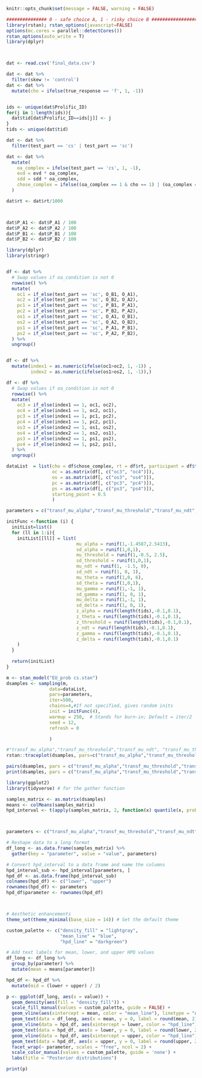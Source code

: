 ```r
knitr::opts_chunk$set(message = FALSE, warning = FALSE)
```


```r
############### 0 - safe choice A, 1 - risky choice B #####################
library(rstan); rstan_options(javascript=FALSE)
options(mc.cores = parallel::detectCores())
rstan_options(auto_write = T)
library(dplyr)



dat <- read.csv('final_data.csv')

dat <- dat %>%
  filter(skew != 'control')
dat <- dat %>% 
  mutate(cho = ifelse(true_response == 'f', 1, -1))


ids <- unique(dat$Prolific_ID)
for(j in 1:length(ids)){
  dat$tid[dat$Prolific_ID==ids[j]] <- j
}
tids <- unique(dat$tid)

dat <- dat %>%
  filter(test_part == 'cs' | test_part == 'sc')

dat <- dat %>%
  mutate(
    oa_complex = ifelse(test_part == 'cs', 1, -1),
    evd = evd * oa_complex,
    sdd = sdd * oa_complex,
    chose_complex = ifelse((oa_complex == 1 & cho == 1) | (oa_complex == -1 & cho == -1), 1, -1)
  )

dat$rt <- dat$rt/1000



dat$P_A1 <- dat$P_A1 / 100
dat$P_A2 <- dat$P_A2 / 100
dat$P_B1 <- dat$P_B1 / 100
dat$P_B2 <- dat$P_B2 / 100


```


```r
library(dplyr)
library(stringr)


df <- dat %>%
  # Swap values if oa_condition is not 0
  rowwise() %>%
  mutate(
    oc1 = if_else(test_part == 'sc', O_B1, O_A1),
    oc2 = if_else(test_part == 'sc', O_B2, O_A2),
    pc1 = if_else(test_part == 'sc', P_B1, P_A1),
    pc2 = if_else(test_part == 'sc', P_B2, P_A2),
    os1 = if_else(test_part == 'sc', O_A1, O_B1),
    os2 = if_else(test_part == 'sc', O_A2, O_B2),
    ps1 = if_else(test_part == 'sc', P_A1, P_B1),
    ps2 = if_else(test_part == 'sc', P_A2, P_B2),
  ) %>%
  ungroup()



```


```r
df <- df %>% 
  mutate(index1 = as.numeric(ifelse(oc1>oc2, 1, -1)) ,
         index2 = as.numeric(ifelse(os1>os2, 1, -1)),)

df <- df %>%
  # Swap values if oa_condition is not 0
  rowwise() %>%
  mutate(
    oc3 = if_else(index1 == 1, oc1, oc2),
    oc4 = if_else(index1 == 1, oc2, oc1),
    pc3 = if_else(index1 == 1, pc1, pc2),
    pc4 = if_else(index1 == 1, pc2, pc1),
    os3 = if_else(index2 == 1, os1, os2),
    os4 = if_else(index2 == 1, os2, os1),
    ps3 = if_else(index2 == 1, ps1, ps2),
    ps4 = if_else(index2 == 1, ps2, ps1),
  ) %>%
  ungroup()

```


```r
dataList  = list(cho = df$chose_complex, rt = df$rt, participant = df$tid,N=nrow(df),  L = length(tids), 
                 oc = as.matrix(df[, c("oc3", "oc4")]),
                 os = as.matrix(df[, c("os3", "os4")]),
                 pc = as.matrix(df[, c("pc3", "pc4")]),
                 ps = as.matrix(df[, c("ps3", "ps4")]),
                 starting_point = 0.5
                 )

parameters = c("transf_mu_alpha","transf_mu_threshold","transf_mu_ndt", "transf_mu_theta",'transf_mu_delta_gamma', 'transf_mu_gamma', 'sd_threshold',"sd_alpha","sd_ndt", 'sd_theta', 'sd_gamma','sd_delta_gamma', "alpha_sbj","threshold_sbj","ndt_sbj",'theta_sbj', 'gamma_sbj', 'delta_gamma_sbj', "log_lik")

```



```r
initFunc <-function (i) {
  initList=list()
  for (ll in 1:i){
    initList[[ll]] = list(
                          mu_alpha = runif(1,-1.4587,2.5413), 
                          sd_alpha = runif(1,0,1),
                          mu_threshold = runif(1,-0.5, 2.5), 
                          sd_threshold = runif(1,0,1),
                          mu_ndt = runif(1, -1.5, 0),
                          sd_ndt = runif(1, 0, 1),
                          mu_theta = runif(1,0, 6), 
                          sd_theta = runif(1,0,1),
                          mu_gamma = runif(1,-1, 1), 
                          sd_gamma = runif(1, 0, 1),
                          mu_delta = runif(1,-1, 1), 
                          sd_delta = runif(1, 0, 1),
                          z_alpha = runif(length(tids),-0.1,0.1),
                          z_theta = runif(length(tids),-0.1,0.1),
                          z_threshold = runif(length(tids),-0.1,0.1),
                          z_ndt = runif(length(tids),-0.1,0.1),
                          z_gamma = runif(length(tids),-0.1,0.1),
                          z_delta = runif(length(tids),-0.1,0.1)
    )
  }
  
  return(initList)
}
```


```r
m <- stan_model("EU_prob cs.stan")
dsamples <- sampling(m,  
                data=dataList, 
                pars=parameters,
                iter=500, 
                chains=4,#If not specified, gives random inits
                init = initFunc(4),
                warmup = 250,  # Stands for burn-in; Default = iter/2
                seed = 12,
                refresh = 0 

                )

```

```r
#"transf_mu_alpha","transf_mu_threshold","transf_mu_ndt", "transf_mu_theta",'transf_mu_delta', 'transf_mu_gamma', 'sd_threshold',"sd_alpha","sd_ndt", 'sd_theta', 'sd_gamma','sd_delta', "alpha_sbj","threshold_sbj","ndt_sbj",'theta_sbj', 'gamma_sbj', 'delta_sbj',
rstan::traceplot(dsamples, pars=c("transf_mu_alpha","transf_mu_threshold","transf_mu_ndt", "transf_mu_theta",'transf_mu_delta', 'transf_mu_gamma', 'sd_threshold',"sd_alpha","sd_ndt", 'sd_theta', 'sd_gamma','sd_delta', "lp__"), inc_warmup = TRUE, nrow = 3)

pairs(dsamples, pars = c("transf_mu_alpha","transf_mu_threshold","transf_mu_ndt", "transf_mu_theta",'transf_mu_delta', 'transf_mu_gamma', 'sd_threshold',"sd_alpha","sd_ndt", 'sd_theta', 'sd_gamma','sd_delta', "lp__"))
print(dsamples, pars = c("transf_mu_alpha","transf_mu_threshold","transf_mu_ndt", "transf_mu_theta",'transf_mu_delta', 'transf_mu_gamma', 'sd_threshold',"sd_alpha","sd_ndt", 'sd_theta', 'sd_gamma','sd_delta', "lp__"))
```




```r
library(ggplot2)
library(tidyverse) # for the gather function

samples_matrix <- as.matrix(dsamples)
means <- colMeans(samples_matrix)
hpd_interval <- t(apply(samples_matrix, 2, function(x) quantile(x, probs=c(0.025, 0.975))))



parameters <- c("transf_mu_alpha","transf_mu_threshold","transf_mu_ndt", "transf_mu_theta",'transf_mu_delta', 'transf_mu_gamma')

# Reshape data to a long format
df_long <- as.data.frame(samples_matrix) %>%
  gather(key = "parameter", value = "value", parameters)

# Convert hpd_interval to a data frame and name the columns
hpd_interval_sub <- hpd_interval[parameters, ]
hpd_df <- as.data.frame(hpd_interval_sub)
colnames(hpd_df) <- c("lower", "upper")
rownames(hpd_df) <- parameters
hpd_df$parameter <- rownames(hpd_df)



# Aesthetic enhancements
theme_set(theme_minimal(base_size = 14)) # Set the default theme

custom_palette <- c("density_fill" = "lightgray", 
                    "mean_line" = "blue", 
                    "hpd_line" = "darkgreen")

# Add text labels for mean, lower, and upper HPD values
df_long <- df_long %>%
  group_by(parameter) %>%
  mutate(mean = means[parameter])

hpd_df <- hpd_df %>%
  mutate(mid = (lower + upper) / 2)

p <- ggplot(df_long, aes(x = value)) + 
  geom_density(aes(fill = "density_fill")) + 
  scale_fill_manual(values = custom_palette, guide = FALSE) +
  geom_vline(aes(xintercept = mean, color = "mean_line"), linetype = "dashed", size = 1, alpha = 0.7) +
  geom_text(data = df_long, aes(x = mean, y = 0, label = round(mean, 2)), vjust = -0.5, hjust = 0.5, size = 4, color = custom_palette["mean_line"]) +
  geom_vline(data = hpd_df, aes(xintercept = lower, color = "hpd_line"), linetype = "solid", size = 1, alpha = 0.5) +
  geom_text(data = hpd_df, aes(x = lower, y = 0, label = round(lower, 2)), vjust = -0.5, hjust = -0.5, size = 4, color = custom_palette["hpd_line"]) +
  geom_vline(data = hpd_df, aes(xintercept = upper, color = "hpd_line"), linetype = "solid", size = 1, alpha = 0.5) +
  geom_text(data = hpd_df, aes(x = upper, y = 0, label = round(upper, 2)), vjust = -0.5, hjust = 1.5, size = 4, color = custom_palette["hpd_line"]) +
  facet_wrap(~ parameter, scales = "free", ncol = 2) +
  scale_color_manual(values = custom_palette, guide = 'none') +
  labs(title = "Posterior distributions")

print(p)
```

